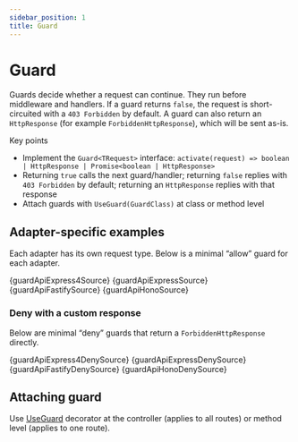```yaml
---
sidebar_position: 1
title: Guard
---
```


# Guard

Guards decide whether a request can continue. They run before middleware and handlers. If a guard returns `false`, the request is short-circuited with a `403 Forbidden` by default. A guard can also return an `HttpResponse` (for example `ForbiddenHttpResponse`), which will be sent as-is.

Key points

- Implement the `Guard<TRequest>` interface: `activate(request) => boolean | HttpResponse | Promise<boolean | HttpResponse>`
- Returning `true` calls the next guard/handler; returning `false` replies with `403 Forbidden` by default; returning an `HttpResponse` replies with that response
- Attach guards with `UseGuard(GuardClass)` at class or method level

## Adapter-specific examples

Each adapter has its own request type. Below is a minimal “allow” guard for each adapter.

<Tabs>
	<TabItem value="express4" label="Express 4">
		<CodeBlock language="ts">{guardApiExpress4Source}</CodeBlock>
	</TabItem>
	<TabItem value="express5" label="Express 5">
		<CodeBlock language="ts">{guardApiExpressSource}</CodeBlock>
	</TabItem>
	<TabItem value="fastify" label="Fastify">
		<CodeBlock language="ts">{guardApiFastifySource}</CodeBlock>
	</TabItem>
	<TabItem value="hono" label="Hono">
		<CodeBlock language="ts">{guardApiHonoSource}</CodeBlock>
	</TabItem>
</Tabs>

### Deny with a custom response

Below are minimal “deny” guards that return a `ForbiddenHttpResponse` directly.

<Tabs>
	<TabItem value="express4-deny" label="Express 4">
		<CodeBlock language="ts">{guardApiExpress4DenySource}</CodeBlock>
	</TabItem>
	<TabItem value="express5-deny" label="Express 5">
		<CodeBlock language="ts">{guardApiExpressDenySource}</CodeBlock>
	</TabItem>
	<TabItem value="fastify-deny" label="Fastify">
		<CodeBlock language="ts">{guardApiFastifyDenySource}</CodeBlock>
	</TabItem>
	<TabItem value="hono-deny" label="Hono">
		<CodeBlock language="ts">{guardApiHonoDenySource}</CodeBlock>
	</TabItem>
</Tabs>

## Attaching guard

Use [UseGuard](../../api/decorators#useguard) decorator at the controller (applies to all routes) or method level (applies to one route).
